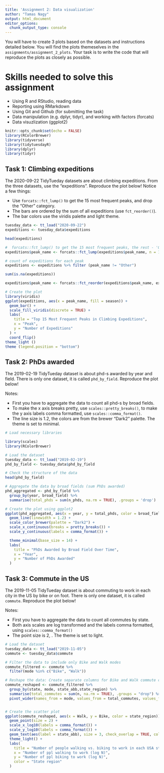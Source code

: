 ```yaml
---
title: 'Assignment 2: Data visualization'
author: "Tamas Nagy"
output: html_document
editor_options: 
  chunk_output_type: console
---
```


You will have to create 3 plots based on the datasets and instructions detailed below. You will find the plots themeselves in the `assignments/assignment_2_plots`. Your task is to write the code that will reproduce the plots as closely as possible.

# Skills needed to solve this assignment

-   Using R and RStudio, reading data
-   Reporting using RMarkdown
-   Using Git and Github (for submitting the task)
-   Data manipulation (e.g. dplyr, tidyr), and working with factors (forcats)
-   Data visuzlization (ggplot2)

```r
knitr::opts_chunk$set(echo = FALSE)
library(RColorBrewer)
library(tidyverse)
library(tidytuesdayR)
library(dplyr)   
library(tidyr)

```

## Task 1: Climbing expeditions

The 2020-09-22 TidyTueday datasets are about climbing expeditions. From the three datasets, use the "expeditions". Reproduce the plot below! Notice a few things:

-   Use `forcats::fct_lump()` to get the 15 most frequent peaks, and drop the "Other" category.
-   The bars are ordered by the sum of all expeditions (use `fct_reorder()`).
-   The bar colors use the viridis palette and light theme.

```r
tuesday_data <- tt_load("2020-09-22")
expeditions <- tuesday_data$expeditions

head(expeditions)

#  forcats::fct_lump() to get the 15 most frequent peaks, the rest - 'Other'
expeditions$peak_name <- forcats::fct_lump(expeditions$peak_name, n = 15)

# count of expeditions for each peak
expeditions <- expeditions %>% filter (peak_name != "Other")

sum(is.na(expeditions))

expeditions$peak_name <- forcats::fct_reorder(expeditions$peak_name, expeditions$year, sum)

# Create the plot 
library(viridis) 
ggplot(expeditions, aes(x = peak_name, fill = season)) + 
  geom_bar() +  
  scale_fill_viridis(discrete = TRUE) +  
  labs(
    title = "Top 15 Most Frequent Peaks in Climbing Expeditions", 
    x = "Peak",
    y = "Number of Expeditions"
  ) + 
  coord_flip()  
theme_light ()
theme (legend.position = "bottom")

```

## Task 2: PhDs awarded

The 2019-02-19 TidyTueday dataset is about phd-s awarded by year and field. There is only one dataset, it is called `phd_by_field`. Reproduce the plot below!

Notes:

-   First you have to aggregate the data to count all phd-s by broad fields.
-   To make the x axis breaks pretty, use `scales::pretty_breaks()`, to make the y axis labels comma formatted, use `scales::comma_format()`.
-   The line size is 1.2, the colors are from the brewer "Dark2" palette. The theme is set to minimal.

```r
# Load necessary libraries

library(scales)   
library(RColorBrewer) 

# Load the dataset
tuesday_data <- tt_load("2019-02-19")
phd_by_field <- tuesday_data$phd_by_field

# Check the structure of the data
head(phd_by_field)

# Aggregate the data by broad fields (sum PhDs awarded)
phd_aggregated <- phd_by_field %>%
  group_by(year, broad_field) %>%
  summarise(total_phds = sum(n_phds, na.rm = TRUE), .groups = 'drop')

# Create the plot using ggplot2
ggplot(phd_aggregated, aes(x = year, y = total_phds, color = broad_field, group = broad_field)) +
  geom_line(linewidth = 1.2) +  
  scale_color_brewer(palette = "Dark2") +  
  scale_x_continuous(breaks = pretty_breaks()) +  
  scale_y_continuous(labels = comma_format()) +  

  theme_minimal(base_size = 14) + 
  labs(
    title = "PhDs Awarded by Broad Field Over Time", 
    x = "Year", 
    y = "Number of PhDs Awarded"
  )  

```

## Task 3: Commute in the US

The 2019-11-05 TidyTueday dataset is about commuting to work in each city in the US by bike or on foot. There is only one dataset, it is called `commute`. Reproduce the plot below!

Notes:

-   First you have to aggregate the data to count all commutes by state.
-   Both axis scales are log transformed and the labels comma formatted, using `scales::comma_format()`
-   The point size is 2, . The theme is set to light.
```r
# Load the dataset
tuesday_data <- tt_load("2019-11-05")
commute <- tuesday_data$commute

# Filter the data to include only Bike and Walk modes
commute_filtered <- commute %>%
  filter(mode %in% c("Bike", "Walk"))

# Reshape the data: Create separate columns for Bike and Walk commute counts
commute_reshaped <- commute_filtered %>%
  group_by(state, mode, state_abb,state_region) %>%
  summarise(total_commutes = sum(n, na.rm = TRUE), .groups = "drop") %>%
  pivot_wider(names_from = mode, values_from = total_commutes, values_fill = 0) 


# Create the scatter plot
ggplot(commute_reshaped, aes(x = Walk, y = Bike, color = state_region)) +
  geom_point(size = 2) +             
  scale_x_log10(labels = comma_format()) +             
  scale_y_log10(labels = comma_format()) + 
  geom_text(aes(label = state_abb), size = 3, check_overlap = TRUE, color = "black") +
  theme_light() +                        
  labs(
    title = "Number of people walking vs. biking to work in each USA state",   
    x = "Number of ppl walking to work (log N)",             
    y = "Number of ppl biking to work (log N)",
    color = "State region"
  )
```
